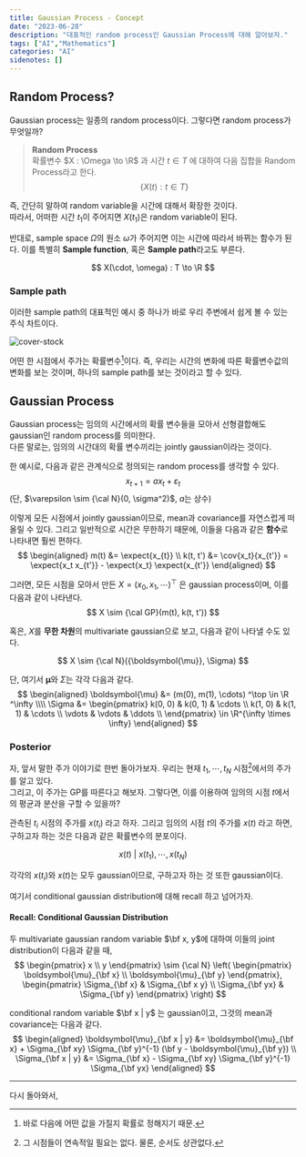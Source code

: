 ```yaml
---
title: Gaussian Process - Concept
date: "2023-06-28"
description: "대표적인 random process인 Gaussian Process에 대해 알아보자."
tags: ["AI","Mathematics"]
categories: "AI"
sidenotes: []
---
```


## Random Process?

Gaussian process는 일종의 random process이다. 그렇다면 random process가 무엇일까?

> **Random Process** \
> 확률변수 $X : \Omega \to \R$ 과 시간 $t \in T$ 에 대하여 다음 집합을 Random Process라고 한다.\
> $$ \{X(t) : t \in T \} $$

즉, 간단히 말하여 random variable을 시간에 대해서 확장한 것이다. \
따라서, 어떠한 시간 $t_1$이 주어지면 $X(t_1)$은 random variable이 된다.

반대로, sample space $\Omega$의 원소 $\omega$가 주어지면 이는 시간에 따라서 바뀌는 함수가 된다.
이를 특별히 **Sample function**, 혹은 **Sample path**라고도 부른다.

$$
X(\cdot, \omega) : T \to \R
$$

### Sample path

이러한 sample path의 대표적인 예시 중 하나가 바로 우리 주변에서 쉽게 볼 수 있는 주식 차트이다.

![cover-stock](cover-stock.png)

어떤 한 시점에서 주가는 확률변수[^rv]이다.
즉, 우리는 시간의 변화에 따른 확률변수값의 변화를 보는 것이며, 하나의 sample path를 보는 것이라고 할 수 있다.

[^rv]: 바로 다음에 어떤 값을 가질지 확률로 정해지기 때문.

## Gaussian Process

Gaussian process는 임의의 시간에서의 확률 변수들을 모아서 선형결합해도 gaussian인 random process를 의미한다. \
다른 말로는, 임의의 시간대의 확률 변수끼리는 jointly gaussian이라는 것이다.

한 예시로, 다음과 같은 관계식으로 정의되는 random process를 생각할 수 있다.
$$
x_{t+1} = ax_t + \varepsilon_t
$$
(단, $\varepsilon \sim {\cal N}(0, \sigma^2)$, $a$는 상수)

이렇게 모든 시점에서 jointly gaussian이므로, mean과 covariance를 자연스럽게 떠올릴 수 있다. 그리고 일반적으로
시간은 무한하기 때문에, 이들을 다음과 같은 **함수**로 나타내면 훨씬 편하다.
$$
\begin{aligned}
  m(t) &= \expect{x_{t}} \\
  k(t, t') &= \cov{x_t}{x_{t'}} = \expect{x_t x_{t'}} - \expect{x_t} \expect{x_{t'}}
\end{aligned}
$$

그러면, 모든 시점을 모아서 만든 $X = (x_0, x_1, \cdots )^\top$ 은 gaussian process이며, 이를 다음과 같이 나타낸다.
$$
X \sim {\cal GP}(m(t), k(t, t'))
$$

혹은, $X$를 **무한 차원**의 multivariate gaussian으로 보고, 다음과 같이 나타낼 수도 있다.

$$
X \sim {\cal N}({\boldsymbol{\mu}}, \Sigma)
$$

단, 여기서 $\boldsymbol{\mu}$와 $\Sigma$는 각각 다음과 같다.
$$
\begin{aligned}
  \boldsymbol{\mu} &= (m(0), m(1), \cdots) ^\top \in \R ^\infty \\\\
  \Sigma &= \begin{pmatrix}
    k(0, 0) & k(0, 1) & \cdots \\
    k(1, 0) & k(1, 1) & \cdots \\
    \vdots & \vdots & \ddots \\
  \end{pmatrix} \in \R^{\infty \times \infty}
\end{aligned}
$$

### Posterior

자, 앞서 말한 주가 이야기로 한번 돌아가보자. 우리는 현재 $t_1, \cdots, t_N$ 시점[^time-stock]에서의 주가를 알고 있다. \
그리고, 이 주가는 GP를 따른다고 해보자. 그렇다면, 이를 이용하여 임의의 시점 $t$에서의 평균과 분산을 구할 수 있을까?

[^time-stock]: 그 시점들이 연속적일 필요는 없다. 물론, 순서도 상관없다.

관측된 $t_i$ 시점의 주가를 $x(t_i)$ 라고 하자. 그리고 임의의 시점 $t$의 주가를 $x(t)$ 라고 하면,
구하고자 하는 것은 다음과 같은 확률변수의 분포이다.

$$
x(t) ~|~ x(t_1), \cdots, x(t_N)
$$

각각의 $x(t_i)$와 $x(t)$는 모두 gaussian이므로, 구하고자 하는 것 또한 gaussian이다.

여기서 conditional gaussian distribution에 대해 recall 하고 넘어가자.

#### Recall: Conditional Gaussian Distribution

두 multivariate gaussian random variable $\bf x, y$에 대하여 이들의 joint distribution이 다음과 같을 때,
$$
\begin{pmatrix}
  x \\ y
\end{pmatrix} \sim {\cal N} \left(
  \begin{pmatrix}
    \boldsymbol{\mu}_{\bf x} \\
    \boldsymbol{\mu}_{\bf y}
  \end{pmatrix}, \begin{pmatrix}
    \Sigma_{\bf x} & \Sigma_{\bf x y} \\
    \Sigma_{\bf yx} & \Sigma_{\bf y}
  \end{pmatrix}
\right)
$$

conditional random variable $\bf x | y$ 는 gaussian이고, 그것의 mean과 covariance는 다음과 같다.
$$
\begin{aligned}
  \boldsymbol{\mu}_{\bf x | y} &= \boldsymbol{\mu}_{\bf x} + \Sigma_{\bf xy} \Sigma_{\bf y}^{-1} (\bf y - \boldsymbol{\mu}_{\bf y}) \\
  \Sigma_{\bf x | y} &= \Sigma_{\bf x} - \Sigma_{\bf xy} \Sigma_{\bf y}^{-1} \Sigma_{\bf yx}
\end{aligned}
$$

---

다시 돌아와서,
